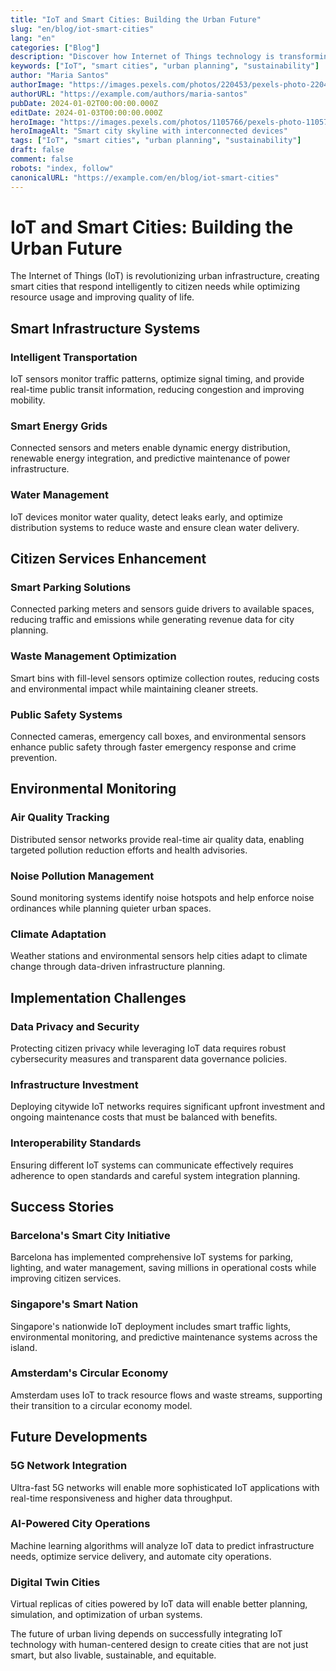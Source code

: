 ```yaml
---
title: "IoT and Smart Cities: Building the Urban Future"
slug: "en/blog/iot-smart-cities"
lang: "en"
categories: ["Blog"]
description: "Discover how Internet of Things technology is transforming urban infrastructure, improving city services, and creating more sustainable communities."
keywords: ["IoT", "smart cities", "urban planning", "sustainability"]
author: "Maria Santos"
authorImage: "https://images.pexels.com/photos/220453/pexels-photo-220453.jpeg?auto=compress&cs=tinysrgb&w=1260&h=750&dpr=1"
authorURL: "https://example.com/authors/maria-santos"
pubDate: 2024-01-02T00:00:00.000Z
editDate: 2024-01-03T00:00:00.000Z
heroImage: "https://images.pexels.com/photos/1105766/pexels-photo-1105766.jpeg?auto=compress&cs=tinysrgb&w=1260&h=750&dpr=1"
heroImageAlt: "Smart city skyline with interconnected devices"
tags: ["IoT", "smart cities", "urban planning", "sustainability"]
draft: false
comment: false
robots: "index, follow"
canonicalURL: "https://example.com/en/blog/iot-smart-cities"
---
```


# IoT and Smart Cities: Building the Urban Future

The Internet of Things (IoT) is revolutionizing urban infrastructure, creating smart cities that respond intelligently to citizen needs while optimizing resource usage and improving quality of life.

## Smart Infrastructure Systems

### Intelligent Transportation

IoT sensors monitor traffic patterns, optimize signal timing, and provide real-time public transit information, reducing congestion and improving mobility.

### Smart Energy Grids

Connected sensors and meters enable dynamic energy distribution, renewable energy integration, and predictive maintenance of power infrastructure.

### Water Management

IoT devices monitor water quality, detect leaks early, and optimize distribution systems to reduce waste and ensure clean water delivery.

## Citizen Services Enhancement

### Smart Parking Solutions

Connected parking meters and sensors guide drivers to available spaces, reducing traffic and emissions while generating revenue data for city planning.

### Waste Management Optimization

Smart bins with fill-level sensors optimize collection routes, reducing costs and environmental impact while maintaining cleaner streets.

### Public Safety Systems

Connected cameras, emergency call boxes, and environmental sensors enhance public safety through faster emergency response and crime prevention.

## Environmental Monitoring

### Air Quality Tracking

Distributed sensor networks provide real-time air quality data, enabling targeted pollution reduction efforts and health advisories.

### Noise Pollution Management

Sound monitoring systems identify noise hotspots and help enforce noise ordinances while planning quieter urban spaces.

### Climate Adaptation

Weather stations and environmental sensors help cities adapt to climate change through data-driven infrastructure planning.

## Implementation Challenges

### Data Privacy and Security

Protecting citizen privacy while leveraging IoT data requires robust cybersecurity measures and transparent data governance policies.

### Infrastructure Investment

Deploying citywide IoT networks requires significant upfront investment and ongoing maintenance costs that must be balanced with benefits.

### Interoperability Standards

Ensuring different IoT systems can communicate effectively requires adherence to open standards and careful system integration planning.

## Success Stories

### Barcelona's Smart City Initiative

Barcelona has implemented comprehensive IoT systems for parking, lighting, and water management, saving millions in operational costs while improving citizen services.

### Singapore's Smart Nation

Singapore's nationwide IoT deployment includes smart traffic lights, environmental monitoring, and predictive maintenance systems across the island.

### Amsterdam's Circular Economy

Amsterdam uses IoT to track resource flows and waste streams, supporting their transition to a circular economy model.

## Future Developments

### 5G Network Integration

Ultra-fast 5G networks will enable more sophisticated IoT applications with real-time responsiveness and higher data throughput.

### AI-Powered City Operations

Machine learning algorithms will analyze IoT data to predict infrastructure needs, optimize service delivery, and automate city operations.

### Digital Twin Cities

Virtual replicas of cities powered by IoT data will enable better planning, simulation, and optimization of urban systems.

The future of urban living depends on successfully integrating IoT technology with human-centered design to create cities that are not just smart, but also livable, sustainable, and equitable.
